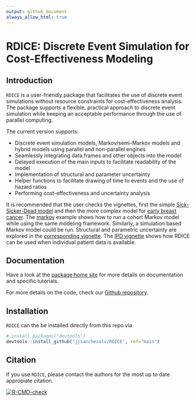```yaml
---
output: github_document
always_allow_html: true
---
```


# RDICE: Discrete Event Simulation for Cost-Effectiveness Modeling

## Introduction
`RDICE` is a user-friendly package that facilitates the use of discrete event simulations without resource constraints for cost-effectiveness analysis.
The package supports a flexible, practical approach to discrete event simulation while keeping an acceptable performance through the use of parallel computing.

The current version supports:

* Discrete event simulation models, Markov/semi-Markov models and hybrid models using parallel and non-parallel engines
* Seamlessly integrating data.frames and other objects into the model
* Delayed execution of the main inputs to facilitate readability of the model
* Implementation of structural and parameter uncertainty
* Helper functions to facilitate drawing of time to events and the use of hazard ratios
* Performing cost-effectiveness and uncertainty analysis

It is recommended that the user checks the vignettes, first the simple [Sick-Sicker-Dead model](https://jsanchezalv.github.io/RDICE/articles/example_ssd.html) and then the more complex model for [early breast cancer](https://jsanchezalv.github.io/RDICE/articles/example_eBC.html). The [markov](https://jsanchezalv.github.io/RDICE/articles/example_markov.html) example shows how to run a cohort Markov model while using the same modeling framework. Similarly, a simulation based Markov model could be run. Structural and parametric uncertainty are explored in the [corresponding vignette](https://jsanchezalv.github.io/RDICE/articles/example_uncertainty.html). The [IPD vignette](https://jsanchezalv.github.io/RDICE/articles/example_ipd.html) shows how RDICE can be used when individual patient data is available.

## Documentation

Have a look at the [package home site](https://jsanchezalv.github.io/RDICE/index.html) for more details on documentation and specific tutorials.

For more details on the code, check our [Github repository](https://github.com/jsanchezalv/RDICE).

## Installation

`RDICE` can the be installed directly from this repo via

``` r
# install.packages("devtools")
devtools::install_github("jjsanchezalv/RDICE", ref="main")
```

## Citation

If you use `RDICE`, please contact the authors for the most up to date appropiate citation.

<!-- badges: start -->
  [![R-CMD-check](https://github.com/javiersanchezalvarezevidera/RDICE/actions/workflows/R-CMD-check.yaml/badge.svg)](https://github.com/javiersanchezalvarezevidera/RDICE/actions/workflows/R-CMD-check.yaml)
<!-- badges: end -->
